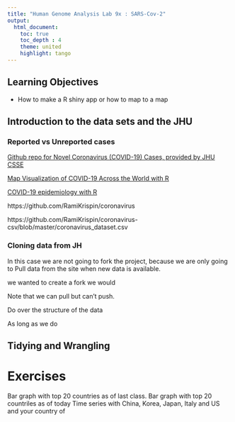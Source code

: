 ```yaml
---
title: "Human Genome Analysis Lab 9x : SARS-Cov-2"
output:
  html_document:
    toc: true
    toc_depth : 4
    theme: united
    highlight: tango
---
```


## Learning Objectives

* How to make a R shiny app or how to map to a map

## Introduction to the data sets and the JHU 

### Reported vs Unreported cases

[Github repo for Novel Coronavirus (COVID-19) Cases, provided by JHU CSSE](https://github.com/CSSEGISandData/COVID-19)

[Map Visualization of COVID-19 Across the World with R](https://www.r-bloggers.com/map-visualization-of-covid-19-across-the-world-with-r/)

[COVID-19 epidemiology with R](https://rviews.rstudio.com/2020/03/05/covid-19-epidemiology-with-r/)

https://github.com/RamiKrispin/coronavirus


https://github.com/RamiKrispin/coronavirus-csv/blob/master/coronavirus_dataset.csv


### Cloning data from JH

In this case we are not going to fork the project, because we are only going to Pull data from the site when new data is available.  

we wanted to create a fork we would 

Note that we can pull but can't push.

Do over the structure of the data

As long as we do

## Tidying and Wrangling

# Exercises

Bar graph with top 20 countries as of last class.
Bar graph with top 20 countriles as of today
Time series with China, Korea, Japan, Italy and US and your country of 
